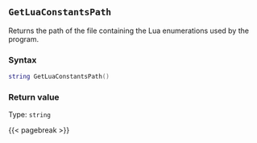## `GetLuaConstantsPath`

Returns the path of the file\index{File paths!support files} containing the Lua enumerations used by the program.

### Syntax {-}

``` .lua
string GetLuaConstantsPath()
```

### Return value {-}

Type: `string`

{{< pagebreak >}}
